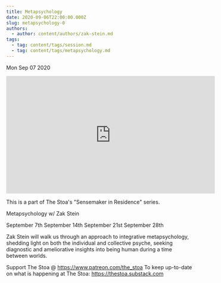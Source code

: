 ```yaml
---
title: Metapsychology
date: 2020-09-06T22:00:00.000Z
slug: metapsychology-0
authors:
  - author: content/authors/zak-stein.md
tags:
  - tag: content/tags/session.md
  - tag: content/tags/metapsychology.md
---
```






Mon Sep 07 2020

<iframe width="560" height="315" src="https://www.youtube.com/embed/PZNDhdKekjg" title="Metapsychology w/ Zak Stein. September 7th, 2020" frameborder="0" allow="accelerometer; autoplay; clipboard-write; encrypted-media; gyroscope; picture-in-picture" allowfullscreen ></iframe>

This is a part of The Stoa's "Sensemaker in Residence" series. 

Metapsychology w/ Zak Stein

September 7th
September 14th
September 21st
September 28th 

Zak Stein will walk us through an approach to integrative metapsychology, shedding light on both the individual and collective psyche, seeking diagnostic and ameliorative insights into being human during a time between worlds.

Support The Stoa @ https://www.patreon.com/the_stoa
To keep up-to-date on what is happening at The Stoa: https://thestoa.substack.com



